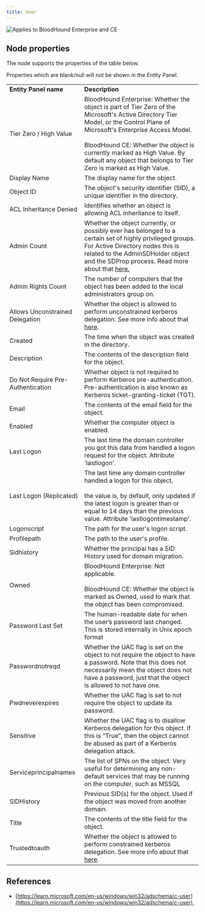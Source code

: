 ```yaml
---
title: User
---
```


<img noZoom src="/assets/enterprise-AND-community-edition-pill-tag.svg" alt="Applies to BloodHound Enterprise and CE"/>

## Node properties
The node supports the properties of the table below.

<Note>
Properties which are blank/null will not be shown in the Entity Panel.
</Note>

|     |     |
| --- | --- |
| **Entity Panel name** | **Description** |
| Tier Zero / High Value | BloodHound Enterprise: Whether the object is part of Tier Zero of the Microsoft's Active Directory Tier Model, or the Control Plane of Microsoft's Enterprise Access Model.  <br/>  <br/>BloodHound CE: Whether the object is currently marked as High Value. By default any object that belongs to Tier Zero is marked as High Value. |
| Display Name | The display name for the object. |
| Object ID | The object's security identifier (SID), a unique identifier in the directory. |
| ACL Inheritance Denied | Identifies whether an object is allowing ACL inheritance to itself. |
| Admin Count | Whether the object currently, or possibly ever has belonged to a certain set of highly privileged groups. For Active Directory nodes this is related to the AdminSDHolder object and the SDProp process. Read more about that [here.](https://adsecurity.org/?p=2053) |
| Admin Rights Count | The number of computers that the object has been added to the local administrators group on. |
| Allows Unconstrained Delegation | Whether the object is allowed to perform unconstrained kerberos delegation. See more info about that [here](https://blog.harmj0y.net/redteaming/another-word-on-delegation/). |
| Created | The time when the object was created in the directory. |
| Description | The contents of the description field for the object. |
| Do Not Require Pre-Authentication | Whether object is not required to perform Kerberos pre-authentication. Pre-authentication is also known as Kerberos ticket-granting-ticket (TGT). |
| Email | The contents of the email field for the object. |
| Enabled | Whether the computer object is enabled. |
| Last Logon | The last time the domain controller you got this data from handled a logon request for the object. Attribute 'lastlogon'. |
| Last Logon (Replicated) | The last time any domain controller handled a logon for this object,<br/><br/>the value is, by default, only updated if the latest logon is greater than or equal to 14 days than the previous value. Attribute 'lastlogontimestamp'. |
| Logonscript | The path for the user's logon script. |
| Profilepath | The path to the user's profile. |
| Sidhistory | Whether the principal has a SID History used for domain migration. |
| Owned | BloodHound Enterprise: Not applicable.  <br/>  <br/>BloodHound CE: Whether the object is marked as Owned, used to mark that the object has been compromised. |
| Password Last Set | The human-readable date for when the user’s password last changed. This is stored internally in Unix epoch format |
| Passwordnotreqd | Whether the UAC flag is set on the object to not require the object to have a password. Note that this does not necessarily mean the object does not have a password, just that the object is allowed to not have one. |
| Pwdneverexpires | Whether the UAC flag is set to not require the object to update its password. |
| Sensitive | Whether the UAC flag is to disallow Kerberos delegation for this object. If this is “True”, then the object cannot be abused as part of a Kerberos delegation attack. |
| Serviceprincipalnames | The list of SPNs on the object. Very useful for determining any non-default services that may be running on the computer, such as MSSQL |
| SIDHistory | Previous SID(s) for the object. Used if the object was moved from another domain. |
| Title | The contents of the title field for the object. |
| Trustedtoauth | Whether the object is allowed to perform constrained kerberos delegation. See more info about that [here](https://blog.harmj0y.net/redteaming/another-word-on-delegation/). |

## References

* [https://learn.microsoft.com/en-us/windows/win32/adschema/c-user](https://learn.microsoft.com/en-us/windows/win32/adschema/c-user) 

